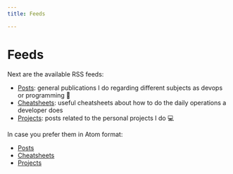 ```yaml
---
title: Feeds

---
```


# Feeds

Next are the available RSS feeds:

* [Posts](https://cangulo.github.io/blog/rss.xml): general publications I do regarding different subjects as devops or programming 🙂
* [Cheatsheets](https://cangulo.github.io/cheatsheets/rss.xml): useful cheatsheets about how to do the daily operations a developer does
* [Projects](https://cangulo.github.io/projects/rss.xml): posts related to the personal projects I do 💻️

In case you prefer them in Atom format:

* [Posts](https://cangulo.github.io/blog/atom.xml) 
* [Cheatsheets](https://cangulo.github.io/cheatsheets/atom.xml) 
* [Projects](https://cangulo.github.io/projects/atom.xml) 